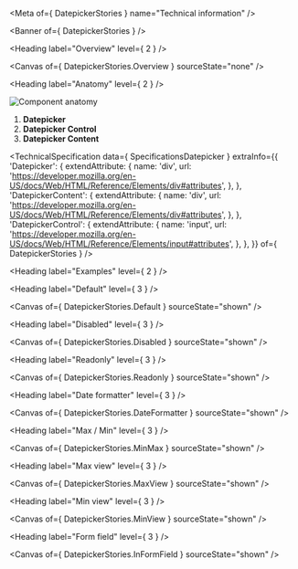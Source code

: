 
<Meta of={ DatepickerStories } name="Technical information" />

<Banner of={ DatepickerStories } />

<Heading label="Overview" level={ 2 } />

<Canvas of={ DatepickerStories.Overview } sourceState="none" />

<Heading label="Anatomy" level={ 2 } />

![Component anatomy](components/datepicker/anatomy-tech.png "Component anatomy")

1. **Datepicker**
1. **Datepicker Control**
1. **Datepicker Content**

<TechnicalSpecification
  data={ SpecificationsDatepicker }
  extraInfo={{
    'Datepicker': {
      extendAttribute: {
        name: 'div',
        url: 'https://developer.mozilla.org/en-US/docs/Web/HTML/Reference/Elements/div#attributes',
      },
    },
    'DatepickerContent': {
      extendAttribute: {
        name: 'div',
        url: 'https://developer.mozilla.org/en-US/docs/Web/HTML/Reference/Elements/div#attributes',
      },
    },
    'DatepickerControl': {
      extendAttribute: {
        name: 'input',
        url: 'https://developer.mozilla.org/en-US/docs/Web/HTML/Reference/Elements/input#attributes',
      },
    },
  }}
  of={ DatepickerStories } />

<Heading label="Examples" level={ 2 } />

<Heading label="Default" level={ 3 } />

<Canvas of={ DatepickerStories.Default } sourceState="shown" />

<Heading label="Disabled" level={ 3 } />

<Canvas of={ DatepickerStories.Disabled } sourceState="shown" />

<Heading label="Readonly" level={ 3 } />

<Canvas of={ DatepickerStories.Readonly } sourceState="shown" />

<Heading label="Date formatter" level={ 3 } />

<Canvas of={ DatepickerStories.DateFormatter } sourceState="shown" />

<Heading label="Max / Min" level={ 3 } />

<Canvas of={ DatepickerStories.MinMax } sourceState="shown" />

<Heading label="Max view" level={ 3 } />

<Canvas of={ DatepickerStories.MaxView } sourceState="shown" />

<Heading label="Min view" level={ 3 } />

<Canvas of={ DatepickerStories.MinView } sourceState="shown" />

<Heading label="Form field" level={ 3 } />

<Canvas of={ DatepickerStories.InFormField } sourceState="shown" />
